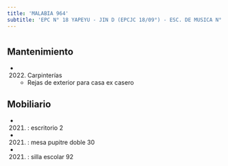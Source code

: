 ```yaml
---
title: 'MALABIA 964'
subtitle: 'EPC N° 18 YAPEYU - JIN D (EPCJC 18/09°) - ESC. DE MUSICA N° 08'
---
```


#


## Mantenimiento

*  (2022) Carpinterías 
    + Rejas de exterior para casa ex casero


## Mobiliario

*  (2021) : escritorio 2 

*  (2021) : mesa pupitre doble 30 

*  (2021) : silla escolar 92 






